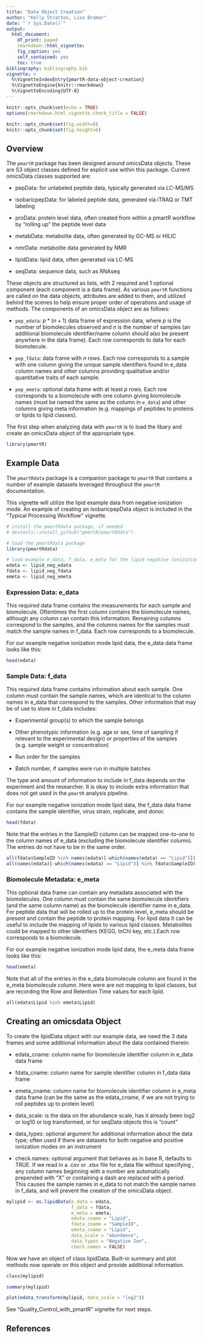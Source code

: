 ```yaml
---
title: "Data Object Creation"
author: "Kelly Stratton, Lisa Bramer"
date: "`r Sys.Date()`"
output: 
  html_document:
    df_print: paged
    rmarkdown::html_vignette:
    fig_caption: yes
    self_contained: yes
    toc: true
bibliography: bibliography.bib
vignette: >
  %\VignetteIndexEntry{pmartR-data-object-creation} 
  %\VignetteEngine{knitr::rmarkdown} 
  %\VignetteEncoding{UTF-8}
---
```



```r
knitr::opts_chunk$set(echo = TRUE)
options(rmarkdown.html_vignette.check_title = FALSE)

knitr::opts_chunk$set(fig.width=8)
knitr::opts_chunk$set(fig.height=6)
```


## Overview

The `pmartR` package has been designed around omicsData objects. These are S3 object classes defined for explicit use within this package. Current omicsData classes supported are:

- pepData: for unlabeled peptide data, typically generated via LC-MS/MS

- isobaricpepData: for labeled peptide data, generated via iTRAQ or TMT labeling

- proData: protein level data, often created from within a pmartR workflow by "rolling up" the peptide level data

- metabData: metabolite data, often generated by GC-MS or HILIC

- nmrData: metabolite data generated by NMR

- lipidData: lipid data, often generated via LC-MS

- seqData: sequence data, such as RNAseq

These objects are structured as lists, with 2 required and 1 optional component (each component is a data frame). As various `pmartR` functions are called on the data objects, attributes are added to them, and utilized behind the scenes to help ensure proper order of operations and usage of methods. The components of an omicsData object are as follows:

- `pep_edata`: $p * (n + 1)$ data frame of expression data, where $p$ is the number of biomolecules observed and $n$ is the number of samples (an additional biomolecule identifier/name column should also be present anywhere in the data frame). Each row corresponds to data for each biomolecule.

- `pep_fdata`: data frame with $n$ rows. Each row corresponds to a sample with one column giving the unique sample identifiers found in e_data column names and other columns providing qualitative and/or quantitative traits of each sample.

- `pep_emeta`: optional data frame with at least $p$ rows. Each row corresponds to a biomolecule with one column giving biomolecule names (must be named the same as the column in `e_data`) and other columns giving meta information (e.g. mappings of peptides to proteins or lipids to lipid classes).

The first step when analyzing data with `pmartR` is to load the libary and create an omicsData object of the appropriate type. 

```r
library(pmartR)
```


## Example Data

The `pmartRdata` package is a companion package to `pmartR` that contains a number of example datasets leveraged throughout the `pmartR` documentation.

This vignette will utilize the lipid example data from negative ionization mode. An example of creating an isobaricpepData object is included in the "Typical Processing Workflow" vignette.

```r
# install the pmartRdata package, if needed
# devtools::install_github("pmartR/pmartRdata")

# load the pmartRdata package
library(pmartRdata)

# load example e_data, f_data, e_meta for the lipid negative ionization mode dataset
edata <- lipid_neg_edata
fdata <- lipid_neg_fdata
emeta <- lipid_neg_emeta
```


### Expression Data: e_data

This required data frame contains the measurements for each sample and biomolecule. Oftentimes the first column contains the biomolecule names, although any column can contain this information. Remaining columns correspond to the samples, and the columns names for the samples must match the sample names in f_data. Each row corresponds to a biomolecule. 

For our example negative ionization mode lipid data, the e_data data frame looks like this:

```r
head(edata)
```


### Sample Data: f_data

This required data frame contains information about each sample. One column must contain the sample names, which are identical to the column names in e_data that correspond to the samples. Other information that may be of use to store in f_data includes:

- Experimental group(s) to which the sample belongs

- Other phenotypic information (e.g. age or sex, time of sampling if relevant to the experimental design) or properties of the samples (e.g. sample weight or concentration)

- Run order for the samples

- Batch number, if samples were run in multiple batches

The type and amount of information to include in f_data depends on the experiment and the researcher. It is okay to include extra information that does not get used in the `pmartR` analysis pipeline.

For our example negative ionization mode lipid data, the f_data data frame contains the sample identifier, virus strain, replicate, and donor.

```r
head(fdata)
```

Note that the entries in the SampleID column can be mapped one-to-one to the column names of e_data (excluding the biomolecule identifier column). The entries do not have to be in the same order.

```r
all(fdata$SampleID %in% names(edata)[-which(names(edata) == "Lipid")])
all(names(edata)[-which(names(edata) == "Lipid")] %in% fdata$SampleID)
```


### Biomolecule Metadata: e_meta

This optional data frame can contain any metadata associated with the biomolecules. One column must contain the same biomolecule identifiers (and the same column name) as the biomolecule identifier name in e_data. For peptide data that will be rolled up to the protein level, e_meta should be present and contain the peptide to protein mapping. For lipid data it can be useful to include the mapping of lipids to various lipid classes. Metabolites could be mapped to other identifiers (KEGG, InChI key, etc.).Each row corresponds to a biomolecule. 

For our example negative ionization mode lipid data, the e_meta data frame looks like this:

```r
head(emeta)
```

Note that all of the entries in the e_data biomolecule column are found in the e_meta biomolecule column. Here were are not mapping to lipid classes, but are recording the Row and Retention Time values for each lipid.

```r
all(edata$Lipid %in% emeta$Lipid)
```


## Creating an omicsdata Object

To create the lipidData object with our example data, we need the 3 data frames and some additional information about the data contained therein:

- edata_cname: column name for biomolecule identifier column in e_data data frame

- fdata_cname: column name for sample identifier column in f_data data frame

- emeta_cname: column name for biomolecule identifier column in e_meta data frame (can be the same as the edata_cname, if we are not trying to roll peptides up to protein level)

- data_scale: is the data on the abundance scale, has it already been log2 or log10 or log transformed, or for seqData objects this is "count"

- data_types: optional argument for additional information about the data type; often used if there are datasets for both negative and positive ionization modes on an instrument

- check.names: optional argument that behaves as in base R, defaults to TRUE. If we read in a .csv or .xlsx file for  e_data file without specifying \code{check.names = FALSE}, any column names beginning with a number are automatically prepended with "X" or containing a dash are replaced with a period. This causes the sample names in e_data to not match the sample names in f_data, and will prevent the creation of the omicsData object.

```r
mylipid <- as.lipidData(e_data = edata,
                        f_data = fdata,
                        e_meta = emeta,
                        edata_cname = "Lipid", 
                        fdata_cname = "SampleID",
                        emeta_cname = "Lipid", 
                        data_scale = "abundance",
                        data_types = "Negative Ion",
                        check.names = FALSE)
```

Now we have an object of class lipidData. Built-in summary and plot methods now operate on this object and provide additional information.

```r
class(mylipid)

summary(mylipid)

plot(edata_transform(mylipid, data_scale = "log2"))

```

See "Quality_Control_with_pmartR" vignette for next steps.

## References
